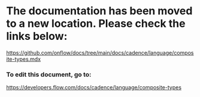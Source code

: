 # The documentation has been moved to a new location. Please check the links below:

https://github.com/onflow/docs/tree/main/docs/cadence/language/composite-types.mdx

### To edit this document, go to:

https://developers.flow.com/docs/cadence/language/composite-types

